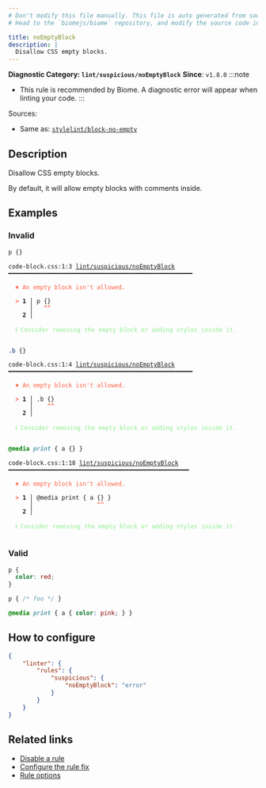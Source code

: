 ```yaml
---
# Don't modify this file manually. This file is auto generated from source, and you will lose your changes next time the website is built.
# Head to the `biomejs/biome` repository, and modify the source code in there.

title: noEmptyBlock
description: |
  Disallow CSS empty blocks.
---
```


**Diagnostic Category: `lint/suspicious/noEmptyBlock`**
<Tabs>
<TabItem label="CSS" icon="seti:css">
**Since**: `v1.8.0`
:::note
- This rule is recommended by Biome. A diagnostic error will appear when linting your code.
:::

Sources: 
- Same as: <a href="https://github.com/stylelint/stylelint/blob/main/lib/rules/block-no-empty/README.md" target="_blank"><code>stylelint/block-no-empty</code></a>

## Description
Disallow CSS empty blocks.

By default, it will allow empty blocks with comments inside.

## Examples

### Invalid

```css
p {}
```

<pre class="language-text"><code class="language-text">code-block.css:1:3 <a href="https://biomejs.dev/linter/rules/no-empty-block">lint/suspicious/noEmptyBlock</a> ━━━━━━━━━━━━━━━━━━━━━━━━━━━━━━━━━━━━━━━━━━━━━━━━━━━━<br /><br />  <strong><span style="color: Tomato;">✖</span></strong> <span style="color: Tomato;">An empty block isn't allowed.</span><br />  <br />  <strong><span style="color: Tomato;">&gt;</span></strong> <strong>1 │ </strong>p &#123;&#125;<br />   <strong>   │ </strong>  <strong><span style="color: Tomato;">^</span></strong><strong><span style="color: Tomato;">^</span></strong><br />    <strong>2 │ </strong><br />  <br />  <strong><span style="color: lightgreen;">ℹ</span></strong> <span style="color: lightgreen;">Consider removing the empty block or adding styles inside it.</span><br />  <br /></code></pre>

```css
.b {}
```

<pre class="language-text"><code class="language-text">code-block.css:1:4 <a href="https://biomejs.dev/linter/rules/no-empty-block">lint/suspicious/noEmptyBlock</a> ━━━━━━━━━━━━━━━━━━━━━━━━━━━━━━━━━━━━━━━━━━━━━━━━━━━━<br /><br />  <strong><span style="color: Tomato;">✖</span></strong> <span style="color: Tomato;">An empty block isn't allowed.</span><br />  <br />  <strong><span style="color: Tomato;">&gt;</span></strong> <strong>1 │ </strong>.b &#123;&#125;<br />   <strong>   │ </strong>   <strong><span style="color: Tomato;">^</span></strong><strong><span style="color: Tomato;">^</span></strong><br />    <strong>2 │ </strong><br />  <br />  <strong><span style="color: lightgreen;">ℹ</span></strong> <span style="color: lightgreen;">Consider removing the empty block or adding styles inside it.</span><br />  <br /></code></pre>

```css
@media print { a {} }
```

<pre class="language-text"><code class="language-text">code-block.css:1:18 <a href="https://biomejs.dev/linter/rules/no-empty-block">lint/suspicious/noEmptyBlock</a> ━━━━━━━━━━━━━━━━━━━━━━━━━━━━━━━━━━━━━━━━━━━━━━━━━━━<br /><br />  <strong><span style="color: Tomato;">✖</span></strong> <span style="color: Tomato;">An empty block isn't allowed.</span><br />  <br />  <strong><span style="color: Tomato;">&gt;</span></strong> <strong>1 │ </strong>@media print &#123; a &#123;&#125; &#125;<br />   <strong>   │ </strong>                 <strong><span style="color: Tomato;">^</span></strong><strong><span style="color: Tomato;">^</span></strong><br />    <strong>2 │ </strong><br />  <br />  <strong><span style="color: lightgreen;">ℹ</span></strong> <span style="color: lightgreen;">Consider removing the empty block or adding styles inside it.</span><br />  <br /></code></pre>

### Valid

```css
p {
  color: red;
}
```

```css
p { /* foo */ }
```

```css
@media print { a { color: pink; } }
```

## How to configure
```json title="biome.json"
{
	"linter": {
		"rules": {
			"suspicious": {
				"noEmptyBlock": "error"
			}
		}
	}
}

```
## Related links

- [Disable a rule](/linter/#disable-a-rule)
- [Configure the rule fix](/linter#configure-the-rule-fix)
- [Rule options](/linter/#rule-options)

</TabItem>
</Tabs>

